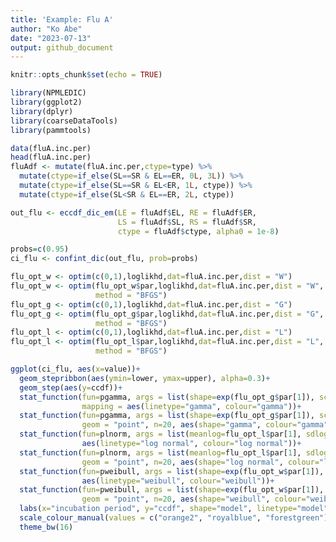 ```yaml
---
title: 'Example: Flu A'
author: "Ko Abe"
date: "2023-07-13"
output: github_document
---
```


```r
knitr::opts_chunk$set(echo = TRUE)
```


```r
library(NPMLEDIC)
library(ggplot2)
library(dplyr)
library(coarseDataTools)
library(pammtools)
```



```r
data(fluA.inc.per)
head(fluA.inc.per)
fluAdf <- mutate(fluA.inc.per,ctype=type) %>% 
  mutate(ctype=if_else(SL==SR & EL==ER, 0L, 3L)) %>% 
  mutate(ctype=if_else(SL==SR & EL<ER, 1L, ctype)) %>% 
  mutate(ctype=if_else(SL<SR & EL==ER, 2L, ctype)) 
```
```r
out_flu <- eccdf_dic_em(LE = fluAdf$EL, RE = fluAdf$ER,
                        LS = fluAdf$SL, RS = fluAdf$SR,
                        ctype = fluAdf$ctype, alpha0 = 1e-8)

```


```r
probs=c(0.95)
ci_flu <- confint_dic(out_flu, prob=probs)
```

```r
flu_opt_w <- optim(c(0,1),loglikhd,dat=fluA.inc.per,dist = "W")
flu_opt_w <- optim(flu_opt_w$par,loglikhd,dat=fluA.inc.per,dist = "W",
                   method = "BFGS")
flu_opt_g <- optim(c(0,1),loglikhd,dat=fluA.inc.per,dist = "G")
flu_opt_g <- optim(flu_opt_g$par,loglikhd,dat=fluA.inc.per,dist = "G",
                   method = "BFGS")
flu_opt_l <- optim(c(0,1),loglikhd,dat=fluA.inc.per,dist = "L")
flu_opt_l <- optim(flu_opt_l$par,loglikhd,dat=fluA.inc.per,dist = "L",
                   method = "BFGS")
```


```r
ggplot(ci_flu, aes(x=value))+
  geom_stepribbon(aes(ymin=lower, ymax=upper), alpha=0.3)+
  geom_step(aes(y=ccdf))+
  stat_function(fun=pgamma, args = list(shape=exp(flu_opt_g$par[1]), scale=exp(flu_opt_g$par[2]), lower.tail=FALSE),
                mapping = aes(linetype="gamma", colour="gamma"))+
  stat_function(fun=pgamma, args = list(shape=exp(flu_opt_g$par[1]), scale=exp(flu_opt_g$par[2]), lower.tail=FALSE),
                geom = "point", n=20, aes(shape="gamma", colour="gamma"), size=2.5)+
  stat_function(fun=plnorm, args = list(meanlog=flu_opt_l$par[1], sdlog=exp(flu_opt_l$par[2]), lower.tail=FALSE),
                aes(linetype="log normal", colour="log normal"))+
  stat_function(fun=plnorm, args = list(meanlog=flu_opt_l$par[1], sdlog=exp(flu_opt_l$par[2]), lower.tail=FALSE),
                geom = "point", n=20, aes(shape="log normal", colour="log normal"), size=2.5)+
  stat_function(fun=pweibull, args = list(shape=exp(flu_opt_w$par[1]), scale=exp(flu_opt_w$par[2]), lower.tail=FALSE),
                aes(linetype="weibull", colour="weibull"))+
  stat_function(fun=pweibull, args = list(shape=exp(flu_opt_w$par[1]), scale=exp(flu_opt_w$par[2]), lower.tail=FALSE),
                geom = "point", n=20, aes(shape="weibull", colour="weibull"), size=2.5)+
  labs(x="incubation period", y="ccdf", shape="model", linetype="model", colour="model")+
  scale_colour_manual(values = c("orange2", "royalblue", "forestgreen"))+
  theme_bw(16)

```